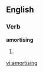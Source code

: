 
==English==

===Verb===
'''amortising'''

# {{present participle of|[[amortise]]}}

[[vi:amortising]]